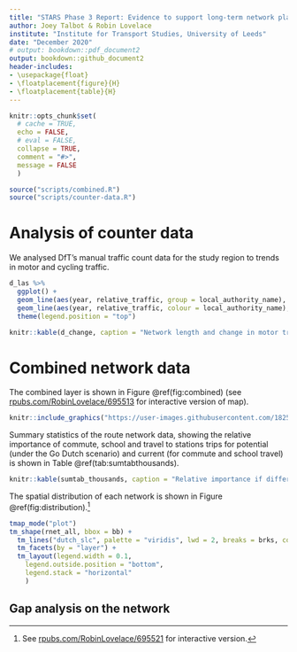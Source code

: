 ```yaml
---
title: "STARS Phase 3 Report: Evidence to support long-term network plans"
author: Joey Talbot & Robin Lovelace
institute: "Institute for Transport Studies, University of Leeds"
date: "December 2020"
# output: bookdown::pdf_document2
output: bookdown::github_document2
header-includes: 
- \usepackage{float} 
- \floatplacement{figure}{H}
- \floatplacement{table}{H}
---
```


```r
knitr::opts_chunk$set(
  # cache = TRUE,
  echo = FALSE,   
  # eval = FALSE,
  collapse = TRUE,
  comment = "#>",
  message = FALSE
  )
```

<!-- # Introduction -->

```r
source("scripts/combined.R")
source("scripts/counter-data.R")
```

# Analysis of counter data

We analysed DfT's manual traffic count data for the study region to trends in motor and cycling traffic.

```r
d_las %>% 
  ggplot() +
  geom_line(aes(year, relative_traffic, group = local_authority_name), colour = "grey") +
  geom_line(aes(year, relative_traffic, colour = local_authority_name), data = d_las_of_interest, size = 1.2) +
  theme(legend.position = "top")
```

```r
knitr::kable(d_change, caption = "Network length and change in motor traffic between 2011 for Bedfordshire regions")
```



# Combined network data

The combined layer is shown in Figure \@ref(fig:combined) (see [rpubs.com/RobinLovelace/695513](https://rpubs.com/RobinLovelace/695513) for interactive version of map).

```r
knitr::include_graphics("https://user-images.githubusercontent.com/1825120/100157908-40677100-2ea3-11eb-8de7-445adfc3ecef.png")
```

Summary statistics of the route network data, showing the relative importance of commute, school and travel to stations trips for potential (under the Go Dutch scenario) and current (for commute and school travel) is shown in Table \@ref(tab:sumtabthousands).

```r
knitr::kable(sumtab_thousands, caption = "Relative importance if different trip purposes for cycling potential in local authorities in Bedfordshire. Cycling potential and current (2011 data, a proxy for current cycling levels) cycling levels is measured in thousand km cycled on the network for a typical work/school day (one way).")
```

The spatial distribution of each network is shown in Figure \@ref(fig:distribution).^[
See [rpubs.com/RobinLovelace/695521](https://rpubs.com/RobinLovelace/695521) for interactive version.
]

```r
tmap_mode("plot")
tm_shape(rnet_all, bbox = bb) +
  tm_lines("dutch_slc", palette = "viridis", lwd = 2, breaks = brks, colorNA = NULL) +
  tm_facets(by = "layer") +
  tm_layout(legend.width = 0.1,
    legend.outside.position = "bottom",
    legend.stack = "horizontal"
    )
```

## Gap analysis on the network


